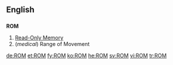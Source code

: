 ==English==
==={{acronym}}===
'''ROM'''
# [[Read-Only Memory]]
# (''medical'') Range of Movement

[[de:ROM]]
[[et:ROM]]
[[fy:ROM]]
[[ko:ROM]]
[[he:ROM]]
[[sv:ROM]]
[[vi:ROM]]
[[tr:ROM]]